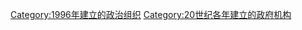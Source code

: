 {{Cat topic in year|topic=建立政府機構|year=1996}}

[[Category:1996年建立的政治组织|Category:1996年建立的政治组织]]
[[Category:20世纪各年建立的政府机构|Category:20世纪各年建立的政府机构]]